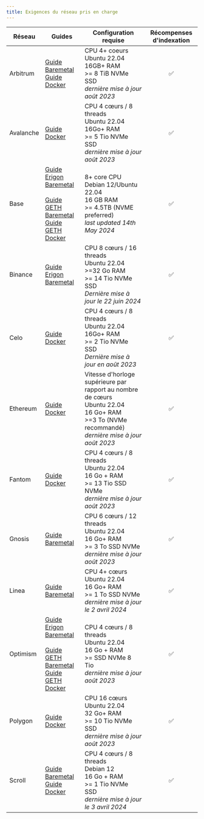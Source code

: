 ```yaml
---
title: Exigences du réseau pris en charge
---
```


| Réseau | Guides | Configuration requise | Récompenses d'indexation |
| --- | --- | --- | :-: |
| Arbitrum | [Guide Baremetal ](https://docs.infradao.com/archive-nodes-101/arbitrum/baremetal)<br /> [Guide Docker ](https://docs.infradao.com/archive-nodes-101/arbitrum/docker) | CPU 4+ coeurs <br /> Ubuntu 22.04<br /> 16GB+ RAM<br /> >= 8 TiB NVMe SSD<br /> _dernière mise à jour août 2023_ | ✅ |
| Avalanche | [Guide Docker](https://docs.infradao.com/archive-nodes-101/avalanche/docker) | CPU 4 cœurs / 8 threads <br /> Ubuntu 22.04<br /> 16Go+ RAM<br /> >= 5 Tio NVMe SSD<br /> _dernière mise à jour août 2023_ | ✅ |
| Base | [Guide Erigon Baremetal ](https://docs.infradao.com/archive-nodes-101/base/erigon/baremetal)<br /><br /> [Guide GETH Baremetal ](https://docs.infradao.com/archive-nodes-101/base/geth/baremetal)<br /> [Guide GETH Docker ](https://docs.infradao.com/archive-nodes-101/base/geth/docker) | 8+ core CPU<br /> Debian 12/Ubuntu 22.04<br /> 16 GB RAM<br /> >= 4.5TB (NVME preferred)<br /> _last updated 14th May 2024_ | ✅ |
| Binance | [Guide Erigon Baremetal ](https://docs.infradao.com/archive-nodes-101/binance/erigon/baremetal) | CPU 8 cœurs / 16 threads <br /> Ubuntu 22.04<br /> >=32 Go RAM<br /> >= 14 Tio NVMe SSD<br /> _Dernière mise à jour le 22 juin 2024_ | ✅ |
| Celo | [Guide Docker](https://docs.infradao.com/archive-nodes-101/celo/docker) | CPU 4 cœurs / 8 threads <br /> Ubuntu 22.04<br /> 16Go+ RAM<br /> >= 2 Tio NVMe SSD<br /> _Dernière mise à jour en août 2023_ | ✅ |
| Ethereum | [Guide Docker](https://docs.infradao.com/archive-nodes-101/ethereum/erigon/docker) | Vitesse d'horloge supérieure par rapport au nombre de cœurs<br /> Ubuntu 22.04<br /> 16 Go+ RAM<br /> >=3 To (NVMe recommandé)<br /> _dernière mise à jour août 2023_ | ✅ |
| Fantom | [Guide Docker](https://docs.infradao.com/archive-nodes-101/fantom/docker) | CPU 4 cœurs / 8 threads<br /> Ubuntu 22.04<br /> 16 Go + RAM<br /> >= 13 Tio SSD NVMe<br /> _dernière mise à jour août 2023_ | ✅ |
| Gnosis | [Guide Baremetal](https://docs.infradao.com/archive-nodes-101/gnosis/erigon/baremetal) | CPU 6 cœurs / 12 threads<br /> Ubuntu 22.04<br /> 16 Go+ RAM<br /> >= 3 To SSD NVMe<br /> _dernière mise à jour août 2023_ | ✅ |
| Linea | [Guide Baremetal ](https://docs.infradao.com/archive-nodes-101/linea/baremetal) | CPU 4+ cœurs<br /> Ubuntu 22.04<br /> 16 Go+ RAM<br /> >= 1 To SSD NVMe<br /> _dernière mise à jour le 2 avril 2024_ | ✅ |
| Optimism | [Guide Erigon Baremetal](https://docs.infradao.com/archive-nodes-101/optimism/erigon/baremetal)<br /><br /> [Guide GETH Baremetal](https://docs.infradao.com/archive-nodes-101/optimism/geth/baremetal)<br /> [Guide GETH Docker](https://docs.infradao.com/archive-nodes-101/optimism/geth/docker) | CPU 4 cœurs / 8 threads<br /> Ubuntu 22.04<br /> 16 Go + RAM<br /> >= SSD NVMe 8 Tio<br /> _dernière mise à jour août 2023_ | ✅ |
| Polygon | [Guide Docker](https://docs.infradao.com/archive-nodes-101/polygon/docker) | CPU 16 cœurs<br /> Ubuntu 22.04<br /> 32 Go+ RAM<br /> >= 10 Tio NVMe SSD<br /> _dernière mise à jour août 2023_ | ✅ |
| Scroll | [Guide Baremetal](https://docs.infradao.com/archive-nodes-101/scroll/baremetal)<br /> [Guide Docker](https://docs.infradao.com/archive-nodes-101/scroll/docker) | CPU 4 cœurs / 8 threads<br /> Debian 12<br /> 16 Go + RAM<br /> >= 1 Tio NVMe SSD<br /> _dernière mise à jour le 3 avril 2024_ | ✅ |
